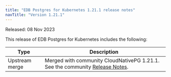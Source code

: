 ```yaml
---
title: "EDB Postgres for Kubernetes 1.21.1 release notes"
navTitle: "Version 1.21.1"
---
```


Released: 08 Nov 2023

This release of EDB Postgres for Kubernetes includes the following:

|      Type      |                                                                                  Description                                                                                   |
| -------------- | ------------------------------------------------------------------------------------------------------------------------------------------------------------------------------ |
| Upstream merge |  Merged with community CloudNativePG 1.21.1. See the community [Release Notes](https://cloudnative-pg.io/documentation/1.21/release_notes/v1.21/).                                    |

